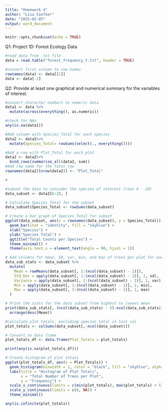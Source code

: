 ---
title: "Homework 4"
author: "Lisa Siefker"
date: "2025-02-05"
output: word_document
---

```{r setup, include=FALSE}
knitr::opts_chunk$set(echo = TRUE)
```

Q1: Project 1D: Forest Ecology Data

```{r}
#read data from .txt file
data = read.table("forest_frequency_t.txt", header = TRUE)

#convert first column to row names
rownames(data) <- data[[1]]
data <- data[-1]
```

Q2: Provide at least one graphical and numerical summary for the variables of interest. 

```{r}
#convert character numbers to numeric data
data1 <- data %>%
  mutate(across(everything(), as.numeric))

#check for NAs
any(is.na(data1))
```


```{r}
#Add column with Species_Total for each species 
data2 <- data1%>%
  mutate(Species_Total= rowSums(select(., everything())))

#Add a row with Plot_Total for each plot  
data2 <- data2%>%  
  bind_rows(summarise_all(data2, sum))
#Add row name for the Total row
rownames(data2)[nrow(data2)] <- "Plot_Total"

#

```


```{r}
#subset the data to consider the species of interest (rows 6 - 28) 
data_subset <- data2[6:28, ]

# Calculate Species_Total for the subset
data_subset$Species_Total <- rowSums(data_subset)

# Create a bar graph of Species_Total for subset
ggplot(data_subset, aes(x = rownames(data_subset), y = Species_Total)) +
  geom_bar(stat = "identity", fill = "skyblue") +
  xlab("Species") +
  ylab("Species Total") +
  ggtitle("Total Counts per Species") +
  theme_minimal() +
  theme(axis.text.x = element_text(angle = 90, hjust = 1))


```

```{r}
# Add columns for mean, SD, var, min, and max of trees per plot for each species
data_sub_stats <- data_subset %>%
  mutate(
    Mean = rowMeans(data_subset[, 1:(ncol(data_subset) - 1)]),
    Std_Dev = apply(data_subset[, 1:(ncol(data_subset) - 1)], 1, sd),
    Variance = apply(data_subset[, 1:(ncol(data_subset) - 1)], 1, var),
    Min = apply(data_subset[, 1:(ncol(data_subset) - 1)], 1, min),
    Max = apply(data_subset[, 1:(ncol(data_subset) - 1)], 1, max)
  )

# Print the stats for the data subset from highest to lowest mean 
print(data_sub_stats[, (ncol(data_sub_stats) - 5):ncol(data_sub_stats)])%>%
  arrange(desc(Mean))


```

```{r}
#calculate plot totals, excluding species total in last col
plot_totals <- colSums(data_subset[,-ncol(data_subset)])

# Convert to data frame 
plot_totals_df <- data.frame(Plot_Totals = plot_totals)

print(any(is.na(plot_totals_df)))

```

```{r}
# Create histogram of plot totals
ggplot(plot_totals_df, aes(x = Plot_Totals)) +
  geom_histogram(binwidth = 1, color = "black", fill = "skyblue", alpha = 0.7) +
  labs(title = "Histogram of Plot Totals",
       x = "Total Number of Trees per Plot",
       y = "Frequency") +
  scale_x_continuous(limits = c(min(plot_totals), max(plot_totals) + 5)) +
  scale_y_continuous(limits = c(0, NA)) + 
  theme_minimal()

any(is.infinite(plot_totals))
```

